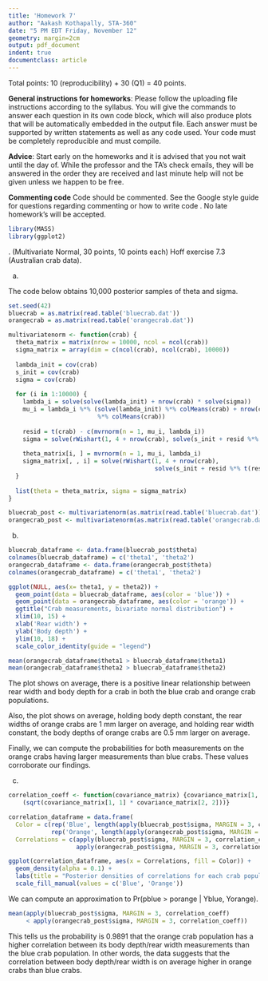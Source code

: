```yaml
---
title: 'Homework 7'
author: "Aakash Kothapally, STA-360"
date: "5 PM EDT Friday, November 12"
geometry: margin=2cm
output: pdf_document
indent: true
documentclass: article
---
```


Total points: 10 (reproducibility) + 30 (Q1)  = 40 points.\

**General instructions for homeworks**: Please follow the uploading file instructions according to the syllabus. You will give the commands to answer each question in its own code block, which will also produce plots that will be automatically embedded in the output file. Each answer must be supported by written statements as well as any code used. Your code must be completely reproducible and must compile. 

**Advice**: Start early on the homeworks and it is advised that you not wait until the day of. While the professor and the TA's check emails, they will be answered in the order they are received and last minute help will not be given unless we happen to be free.  

**Commenting code**
Code should be commented. See the Google style guide for questions regarding commenting or how to write 
code \url{https://google.github.io/styleguide/Rguide.xml}. No late homework's will be accepted.

```r
library(MASS)
library(ggplot2)
```

\newpage
1.  (Multivariate Normal, 30 points, 10 points each) Hoff exercise 7.3 (Australian crab data).

a.

The code below obtains 10,000 posterior samples of theta and sigma.

```r
set.seed(42)
bluecrab = as.matrix(read.table('bluecrab.dat'))
orangecrab = as.matrix(read.table('orangecrab.dat'))

multivariatenorm <- function(crab) {
  theta_matrix = matrix(nrow = 10000, ncol = ncol(crab))
  sigma_matrix = array(dim = c(ncol(crab), ncol(crab), 10000))
  
  lambda_init = cov(crab)
  s_init = cov(crab)
  sigma = cov(crab)
  
  for (i in 1:10000) {
    lambda_i = solve(solve(lambda_init) + nrow(crab) * solve(sigma))
    mu_i = lambda_i %*% (solve(lambda_init) %*% colMeans(crab) + nrow(crab) * solve(sigma)
                         %*% colMeans(crab))
    
    resid = t(crab) - c(mvrnorm(n = 1, mu_i, lambda_i))
    sigma = solve(rWishart(1, 4 + nrow(crab), solve(s_init + resid %*% t(resid)))[, , 1])
    
    theta_matrix[i, ] = mvrnorm(n = 1, mu_i, lambda_i)
    sigma_matrix[, , i] = solve(rWishart(1, 4 + nrow(crab), 
                                         solve(s_init + resid %*% t(resid)))[, , 1])
  }
  
  list(theta = theta_matrix, sigma = sigma_matrix)
}

bluecrab_post <- multivariatenorm(as.matrix(read.table('bluecrab.dat')))
orangecrab_post <- multivariatenorm(as.matrix(read.table('orangecrab.dat')))
```

\newpage
b.


```r
bluecrab_dataframe <- data.frame(bluecrab_post$theta)
colnames(bluecrab_dataframe) = c('theta1', 'theta2')
orangecrab_dataframe <- data.frame(orangecrab_post$theta)
colnames(orangecrab_dataframe) = c('theta1', 'theta2')

ggplot(NULL, aes(x= theta1, y = theta2)) +
  geom_point(data = bluecrab_dataframe, aes(color = 'blue')) +
  geom_point(data = orangecrab_dataframe, aes(color = 'orange')) +
  ggtitle("Crab measurements, bivariate normal distribution") + 
  xlim(10, 15) +
  xlab('Rear width') +
  ylab('Body depth') +
  ylim(10, 18) +
  scale_color_identity(guide = "legend")
```

```r
mean(orangecrab_dataframe$theta1 > bluecrab_dataframe$theta1)
mean(orangecrab_dataframe$theta2 > bluecrab_dataframe$theta2)
```

The plot shows on average, there is a positive linear relationship between rear width and body depth for a crab in both the blue crab and orange crab populations.

Also, the plot shows on average, holding body depth constant, the rear widths of orange crabs are 1 mm larger on average, and holding rear width constant, the body depths of orange crabs are 0.5 mm larger on average.

Finally, we can compute the probabilities for both measurements on the orange crabs having larger measurements than blue crabs. These values corroborate our findings.

\newpage
c.

```r
correlation_coeff <- function(covariance_matrix) {covariance_matrix[1, 2] / 
    (sqrt(covariance_matrix[1, 1] * covariance_matrix[2, 2]))}

correlation_dataframe = data.frame(
  Color = c(rep('Blue', length(apply(bluecrab_post$sigma, MARGIN = 3, correlation_coeff))),
            rep('Orange', length(apply(orangecrab_post$sigma, MARGIN = 3, correlation_coeff)))),
  Correlations = c(apply(bluecrab_post$sigma, MARGIN = 3, correlation_coeff),
                   apply(orangecrab_post$sigma, MARGIN = 3, correlation_coeff)))

ggplot(correlation_dataframe, aes(x = Correlations, fill = Color)) +
  geom_density(alpha = 0.1) +
  labs(title = "Posterior densities of correlations for each crab population") +
  scale_fill_manual(values = c('Blue', 'Orange'))
```
We can compute an approximation to Pr(pblue > porange | Yblue, Yorange).

```r
mean(apply(bluecrab_post$sigma, MARGIN = 3, correlation_coeff) 
     < apply(orangecrab_post$sigma, MARGIN = 3, correlation_coeff))
```

This tells us the probability is 0.9891 that the orange crab population has a higher correlation between its body depth/rear width measurements than the blue crab population. In other words, the data suggests that the correlation between body depth/rear width is on average higher in orange crabs than blue crabs.


